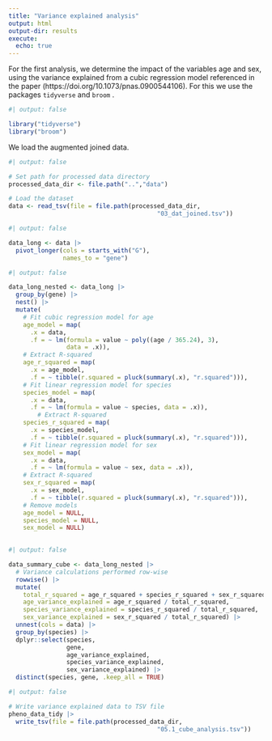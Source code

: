 ```yaml
---
title: "Variance explained analysis"
output: html
output-dir: results
execute:
  echo: true
---
```


For the first analysis, we determine the impact of the variables age and sex, using the variance explained from a cubic regression model referenced in the paper (https://doi.org/10.1073/pnas.0900544106). For this we use the packages `tidyverse` and `broom` .

```r
#| output: false

library("tidyverse")
library("broom")
```

We load the augmented joined data.

```r
#| output: false

# Set path for processed data directory
processed_data_dir <- file.path("..","data")

# Load the dataset
data <- read_tsv(file = file.path(processed_data_dir,
                                         "03_dat_joined.tsv"))
```

```r
#| output: false

data_long <- data |>
  pivot_longer(cols = starts_with("G"),
               names_to = "gene")

```

```r
#| output: false

data_long_nested <- data_long |>
  group_by(gene) |>
  nest() |>
  mutate(
    # Fit cubic regression model for age
    age_model = map(
      .x = data,
      .f = ~ lm(formula = value ~ poly((age / 365.24), 3),
                data = .x)),
    # Extract R-squared
    age_r_squared = map(
      .x = age_model,
      .f = ~ tibble(r.squared = pluck(summary(.x), "r.squared"))),
    # Fit linear regression model for species
    species_model = map(
      .x = data,
      .f = ~ lm(formula = value ~ species, data = .x)),
        # Extract R-squared
    species_r_squared = map(
      .x = species_model,
      .f = ~ tibble(r.squared = pluck(summary(.x), "r.squared"))),
    # Fit linear regression model for sex
    sex_model = map(
      .x = data,
      .f = ~ lm(formula = value ~ sex, data = .x)),
    # Extract R-squared
    sex_r_squared = map(
      .x = sex_model,
      .f = ~ tibble(r.squared = pluck(summary(.x), "r.squared"))),
    # Remove models
    age_model = NULL,
    species_model = NULL,
    sex_model = NULL)
    
```

```r
#| output: false

data_summary_cube <- data_long_nested |>
  # Variance calculations performed row-wise
  rowwise() |>
  mutate(
    total_r_squared = age_r_squared + species_r_squared + sex_r_squared,
    age_variance_explained = age_r_squared / total_r_squared,
    species_variance_explained = species_r_squared / total_r_squared,
    sex_variance_explained = sex_r_squared / total_r_squared) |>
  unnest(cols = data) |>
  group_by(species) |>
  dplyr::select(species,
                gene,
                age_variance_explained,
                species_variance_explained,
                sex_variance_explained) |>
  distinct(species, gene, .keep_all = TRUE)

```

```r
#| output: false

# Write variance explained data to TSV file
pheno_data_tidy |>
  write_tsv(file = file.path(processed_data_dir,
                                         "05.1_cube_analysis.tsv"))
```
